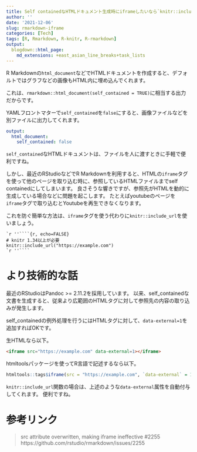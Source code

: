 ```yaml
---
title: Self containedなHTMLドキュメント生成時にiframeしたいなら`knitr::include_url`関数を使おう
author: ''
date: '2021-12-06'
slug: rmarkdown-iframe
categories: [Tech]
tags: [R, Rmarkdown, R-knitr, R-rmarkdown]
output:
  blogdown::html_page:
    md_extensions: +east_asian_line_breaks+task_lists
---
```



R Markdownの`html_document`などでHTMLドキュメントを作成すると、デフォルトではグラフなどの画像もHTML内に埋め込んでくれます。

これは、`rmarkdown::html_document(self_contained = TRUE)`に相当する出力だからです。

YAMLフロントマターで`self_contained`を`false`にすると、画像ファイルなどを別ファイルに出力してくれます。

``` yml
output:
  html_document:
    self_contained: false
```

`self_contained`なHTMLドキュメントは、ファイルを人に渡すときに手軽で便利ですね。

しかし、最近のRStudioなどでR Markdownを利用すると、HTMLの`iframe`タグを使って他のページを取り込む時に、参照しているHTMLファイルまでself containedにしてしまいます。
良さそうな響きですが、参照先がHTMLを動的に生成している場合などに問題を起こします。
たとえばyoutubeのページを`iframe`タグで取り込むとYoutubeを再生できなくなります。

これを防ぐ簡単な方法は、`iframe`タグを使う代わりに`knitr::include_url`を使いましょう。

````
`r ''````{r, echo=FALSE}
# knitr 1.34以上が必要
knitr::include_url("https://example.com")
`r ''````
````

# より技術的な話

最近のRStudioはPandoc >= 2.11.2を採用しています。
以来、self_containedな文書を生成すると、従来より広範囲のHTMLタグに対して参照先の内容の取り込みが発生します。

self_containedの例外処理を行うにはHTMLタグに対して、`data-external=1`を追加すればOKです。

生HTMLなら以下。

```html
<iframe src="https://example.com" data-external=1></iframe>
```

htmltoolsパッケージを使ってR言語で記述するなら以下。

```r
htmltools::tags$iframe(src = "https://example.com", `data-external` = 1)
```

`knitr::include_url`関数の場合は、上述のような`data-external`属性を自動付与してくれます。
便利ですね。




# 参考リンク

> src attribute overwritten, making iframe ineffective #2255 \
> https://github.com/rstudio/rmarkdown/issues/2255
